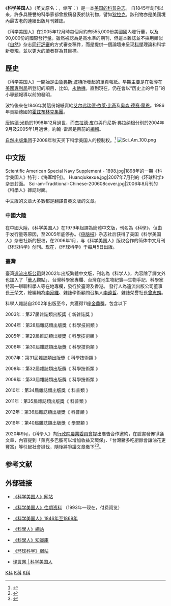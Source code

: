 {{noteTA
|1=zh-cn:科学美国人;zh-tw:科學人;
}}
{{For2|簡稱'''''AmSci'''''|[[美国科学家|美国科学家]]}}
{{Infobox Journal

|title=科学美国人
|native_title='''''Scientific American'''''
|cover=<br/>[[File:Scientific_American_logo.svg|200px]]<br/><br/>[[File:Sci_am_mar_2005.jpg|250px]]
|discipline= [[科學普及|科學普及]]
|language= [[英文|英文]]
|website= http://www.sciam.com/
|publisher = [[自然出版集团|自然出版集团]]
|country= [[美國|美國]]
|abbreviation= '''Sci Am'''
|history= 1845年至今
|ISSN= 0036-8733
}}
《'''科学美国人'''》（英文原名：{{lang|en|'''''Scientific American'''''}}，缩写：{{lang|en|'''''SciAm'''''}}）是一本[[美国|美国的]][[科普|科普]][[杂志|杂志]]。 自1845年創刊以來，許多具聲譽的科學家都曾投稿發表於該刊物，譬如[[狄拉克|狄拉克]]。該刊物亦是美國境內最古老的連續出版月刊雜誌。

《科学美国人》在2005年12月時每個月約有555,000份美國國內發行量，以及90,000份的國際發行量。雖然被認為是高水準的期刊，但這本雜誌並不採用類似《[[自然_(期刊)|自然]]》杂志[[同行評審|同行評審]]的方式審查稿件，而是提供一個論壇来呈现[[科學|科學]]理論和科学新發現，並以更大的讀者群為其目標。

== 歷史 ==
《科学美国人》一開始是由[[魯弗斯·波特|魯弗斯·波特]]所發起的單頁報紙。早期主要是在報導在[[美國專利局|美國專利局]]所登記的項目，比如，[[永動機|永動機]]。直到現在，仍在會以“历史上的今日”的小專題報導以前的發明，{{Fact|不過通常都是報導一些不切實際的項目。}}

波特後來在1846年將這份報紙賣給[[艾尔弗瑞德·依莱·比奇|艾尔弗瑞德·依莱·比奇]]及[[奥森·德赛·蒙恩|奥森·德赛·蒙恩]]。1986年賣給德國的[[霍兹布林克集團|霍兹布林克集團]]。

[[唐納德·米勒|唐納德·米勒]]於1998年12月過世，而[[杰拉德·皮尔|杰拉德·皮尔]]與丹尼斯·弗拉纳根分別於2004年9月及2005年1月過世。約翰
·雷尼是目前的[[編輯|編輯]]。

[[自然出版集团|自然出版集团]]于2008年秋天买下科学美国人的控制权。<ref>{{cite web |first=Jason |last=Fell |title=Scientific American Editor, President to Step Down; 5 Percent of Staff Cut |url=http://www.foliomag.com/2009/scientific-american-editor-president-step-down-5-percent-staff-cut |publisher=FOLIO |accessdate=2009-04-26 |archive-date=2016-04-07 |archive-url=https://web.archive.org/web/20160407193643/http://www.foliomag.com/2009/scientific-american-editor-president-step-down-5-percent-staff-cut/ |dead-url=no }}</ref>
[[File:Sci_Am_100.png|thumb]]

== 中文版 ==
<gallery>
Scientific American Special Navy Supplement - 1898.jpg|1898年的一期《科学美国人》特刊：《海军增刊》。
Huanqiukexue.jpg|2007年7月刊的《环球科学》杂志封面。
Sci-am-Traditional-Chinese-200608cover.jpg|2006年8月刊的《科學人》雜誌封面。
</gallery>
中文版的文章大多數都是翻譯自英文版的文章。

===中國大陸===
在中國大陸，《科学美国人》在1979年起譯為簡體中文版，刊名為《科學》，但由于发行量等原因，至2005年底停办。《[[电脑报|电脑报]]》杂志社后获得了美国《科学美国人》杂志社新的授权，在2006年1月，与《科学美国人》版权合作的简体中文月刊《环球科学》创刊。现在，《环球科学》于每月5日出版。
===臺灣===
臺湾[[遠流出版公司|遠流出版公司]]與2002年出版繁體中文版，刊名為《科学人》，內容除了譯文外也加入了「[[華人|華人]]觀點」、台灣科學家專欄、台灣在地生物紀實—生物手記、科學家特寫—聊聊科學人等在地專欄，發行於臺灣及香港。
發行人為遠流出版公司董事長王榮文，總編輯為[[李家維|李家維]]、雜誌學術顧問召集人[[李遠哲|李遠哲]]、雜誌榮譽社長[[曾志朗|曾志朗]]。

科學人雜誌自2002年出版至今，共獲得11座[[金鼎獎|金鼎獎]]，包含以下

2003年：第27屆雜誌類出版獎《 新雜誌獎 》

2004年：第28屆雜誌類出版獎《 科學技術類 》

2005年：第29屆雜誌類出版獎《 科學技術類 》

2006年：第30屆雜誌類出版獎《 科學技術類 》

2007年：第31屆雜誌類出版獎《 科學技術類 》

2008年：第32屆雜誌類出版獎《 科學技術類 》

2009年：第33屆雜誌類出版獎《 科學技術類 》

2010年：第34屆雜誌類出版獎《 科普類 》

2011年：第35屆雜誌類出版獎《 科普類 》

2012年：第36屆雜誌類出版獎《 科普類 》

2016年：第40屆雜誌類出版獎《 學習類 》

2020年9月，《科學人》向[[行政院農業委員會|行政院農業委員會]]提出廣告合作邀約，在臉書發佈爭議文章，內容提到「萊克多巴胺可以增加收益又環保」、「台灣豬多吃廚餘會讓油花更豐富」等引起社會撻伐，隨後將爭議文章撤下<ref>{{Cite web|title=《科學人》刊瘦肉精廣告急撤下 發行人：缺乏科學嚴謹討論為嚴重錯誤|url=https://tw.appledaily.com/life/20200920/OR6QVQI6WJAHLFJFFTGPXEBKPU/|accessdate=2020-10-09|work=蘋果新聞網|language=zh-tw|archive-date=2021-02-23|archive-url=https://web.archive.org/web/20210223022416/https://tw.appledaily.com/life/20200920/OR6QVQI6WJAHLFJFFTGPXEBKPU/|dead-url=no}}</ref><ref>{{Cite web|title=《科學人》為瘦肉精業配文致歉 農委會再澄清：是期刊主動邀約|url=https://www.mirrormedia.mg/story/20200921edi030/|accessdate=2020-10-09|date=2020-09-21|work=鏡週刊|language=zh-TW|archive-date=2021-02-23|archive-url=https://web.archive.org/web/20210223023541/https://www.mirrormedia.mg/story/20200921edi030/|dead-url=no}}</ref>。

==参考文献==
{{reflist}}

== 外部链接 ==
* {{en}}[http://www.scientificamerican.com/ 《科学美国人》网站] {{Wayback|url=http://www.scientificamerican.com/ |date=20210428230320 }}
* {{en}}[http://www.sciamdigital.com 《科学美国人》往期资料] {{Wayback|url=http://www.sciamdigital.com/ |date=20070214033313 }}（1993年—现在，付费阅览）
* {{en}}[http://cdl.library.cornell.edu/moa/moa_browse.html 《科学美国人》1846年至1869年] {{Wayback|url=http://cdl.library.cornell.edu/moa/moa_browse.html |date=20090609212023 }}
* {{zh-tw}}[http://sa.ylib.com/ 《科學人》網站] {{Wayback|url=http://sa.ylib.com/ |date=20081024060052 }}
* {{zh-tw}}[http://sakb.ylib.com/ 《科學人》知識庫] {{Wayback|url=http://sakb.ylib.com/ |date=20210513154945 }}
* {{zh-cn}}[http://www.huanqiukexue.com/ 《环球科学》網站] {{Wayback|url=http://www.huanqiukexue.com/ |date=20210228130944 }}
* {{zh-cn}}[http://pro.yeeyan.org/scientific-american 译言网 | 科学美国人] {{Wayback|url=http://pro.yeeyan.org/scientific-american |date=20120920005118 }}

{{authority control}}
[[Category:纽约市出版杂志|K科]]
[[Category:美国月刊|K科]]
[[Category:科普杂志|K科]]